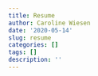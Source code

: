 ```yaml
---
title: Resume
author: Caroline Wiesen
date: '2020-05-14'
slug: resume
categories: []
tags: []
description: ''
---
```


